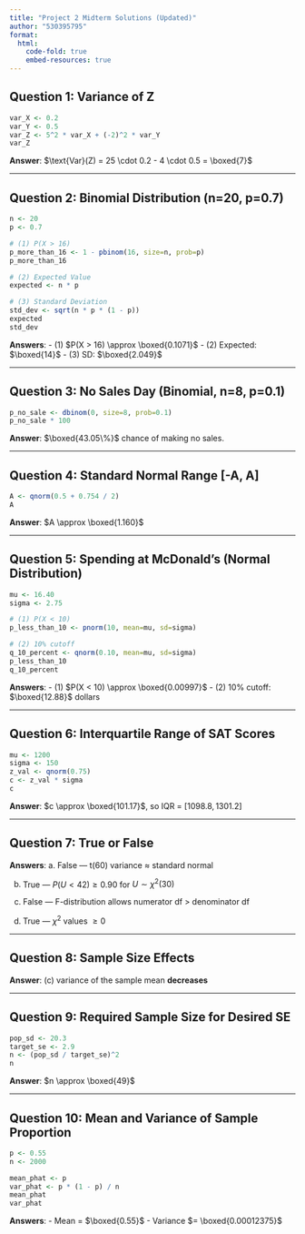 ```yaml
---
title: "Project 2 Midterm Solutions (Updated)"
author: "530395795"
format:
  html:
    code-fold: true
    embed-resources: true
---
```

 
## Question 1: Variance of Z

```r
var_X <- 0.2
var_Y <- 0.5
var_Z <- 5^2 * var_X + (-2)^2 * var_Y
var_Z
```

**Answer**: $\text{Var}(Z) = 25 \cdot 0.2 - 4 \cdot 0.5 = \boxed{7}$

------------------------------------------------------------------------

## Question 2: Binomial Distribution (n=20, p=0.7)

```r
n <- 20
p <- 0.7

# (1) P(X > 16)
p_more_than_16 <- 1 - pbinom(16, size=n, prob=p)
p_more_than_16

# (2) Expected Value
expected <- n * p

# (3) Standard Deviation
std_dev <- sqrt(n * p * (1 - p))
expected
std_dev
```

**Answers**: - (1) $P(X > 16) \approx \boxed{0.1071}$ - (2) Expected: $\boxed{14}$ - (3) SD: $\boxed{2.049}$

------------------------------------------------------------------------

## Question 3: No Sales Day (Binomial, n=8, p=0.1)

```r
p_no_sale <- dbinom(0, size=8, prob=0.1)
p_no_sale * 100
```

**Answer**: $\boxed{43.05\%}$ chance of making no sales.

------------------------------------------------------------------------

## Question 4: Standard Normal Range \[-A, A\]

```r
A <- qnorm(0.5 + 0.754 / 2)
A
```

**Answer**: $A \approx \boxed{1.160}$

------------------------------------------------------------------------

## Question 5: Spending at McDonald's (Normal Distribution)

```r
mu <- 16.40
sigma <- 2.75

# (1) P(X < 10)
p_less_than_10 <- pnorm(10, mean=mu, sd=sigma)

# (2) 10% cutoff
q_10_percent <- qnorm(0.10, mean=mu, sd=sigma)
p_less_than_10
q_10_percent
```

**Answers**: - (1) $P(X < 10) \approx \boxed{0.00997}$ - (2) 10% cutoff: $\boxed{12.88}$ dollars

------------------------------------------------------------------------

## Question 6: Interquartile Range of SAT Scores

```r
mu <- 1200
sigma <- 150
z_val <- qnorm(0.75)
c <- z_val * sigma
c
```

**Answer**: $c \approx \boxed{101.17}$, so IQR = $[1098.8, 1301.2]$

------------------------------------------------------------------------

## Question 7: True or False

**Answers**: a. False — t(60) variance ≈ standard normal

b.  True — $P(U < 42) \geq 0.90$ for $U \sim \chi^2(30)$

c.  False — F-distribution allows numerator df \> denominator df

d.  True — $\chi^2$ values $\geq 0$

------------------------------------------------------------------------

## Question 8: Sample Size Effects

**Answer**: (c) variance of the sample mean **decreases**

------------------------------------------------------------------------

## Question 9: Required Sample Size for Desired SE

```r
pop_sd <- 20.3
target_se <- 2.9
n <- (pop_sd / target_se)^2
n
```

**Answer**: $n \approx \boxed{49}$

------------------------------------------------------------------------

## Question 10: Mean and Variance of Sample Proportion

```r
p <- 0.55
n <- 2000

mean_phat <- p
var_phat <- p * (1 - p) / n
mean_phat
var_phat
```

**Answers**: - Mean = $\boxed{0.55}$ - Variance $= \boxed{0.00012375}$
